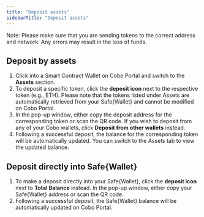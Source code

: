 ```yaml
---
title: "Deposit assets"
sidebarTitle: "Deposit assets"
---
```

Note: Please make sure that you are sending tokens to the correct address and network. Any errors may result in the loss of funds.

## Deposit by assets

1. Click into a Smart Contract Wallet on Cobo Portal and switch to the **Assets** section.
2. To deposit a specific token, click the **deposit icon** next to the respective token (e.g., ETH). Please note that the tokens listed under Assets are automatically retrieved from your Safe&#123;Wallet&#125; and cannot be modified on Cobo Portal.
3. In the pop-up window, either copy the deposit address for the corresponding token or scan the QR code. If you wish to deposit from any of your Cobo wallets, click **Deposit from other wallets** instead.
4. Following a successful deposit, the balance for the corresponding token will be automatically updated. You can switch to the Assets tab to view the updated balance.

## Deposit directly into Safe&#123;Wallet&#125;
1. To make a deposit directly into your Safe&#123;Wallet&#125;, click the **deposit icon** next to **Total Balance** instead. In the pop-up window, either copy your Safe&#123;Wallet&#125; address or scan the QR code.
2. Following a successful deposit, the Safe&#123;Wallet&#125; balance will be automatically updated on Cobo Portal.


